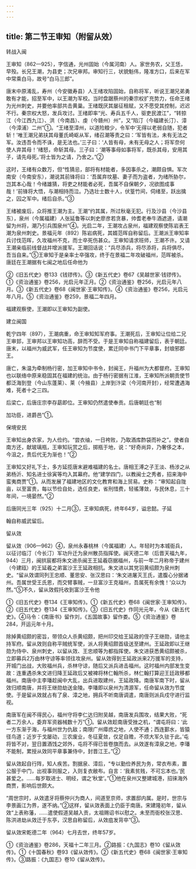 ```yaml
---
---
---
```

title: 第二节王审知（附留从效）
---



转战入闽

王审知（862—925），字信通，光州固始（今属河南）人。家世务农，父王恁，早殁。长兄王潮，为县吏；次兄审邦。审知行三，状貌魁伟，隆准方口，后来在军中常乘白马，故号“白马三郎”。

唐末中原淆乱，寿州（今安徽寿县）人王绪攻陷固始，自称将军，听说王潮兄弟勇敢有才能，招至军中，以王潮为军校。当时盘踞蔡州的秦宗权扩充势力，任命王绪为光州刺史，并要他率部共击黄巢。王绪既厌其屡征租赋，又不愿受其控制，迟迟不行。秦宗权大怒，发兵攻讨。王绪即率“光、寿兵五千人，驱吏民渡江”，“转掠江（今江西九江）、洪（今南昌）、虔（今赣州）州”，又“陷汀（今福建长汀）、漳（今漳浦）二州”①。“王绪至漳州，以道险粮少，令军中‘无得以老弱自随，犯者斩！’唯王潮兄弟扶其母董氏崎岖从军，绪召潮等责之曰：‘军皆有法，未有无法之军。汝违吾令而不诛，是无法也。’三子曰：‘人皆有母，未有无母之人；将军奈何使人弃其母！’绪怒，命斩其母。三子曰：‘潮等事母如事将军，既杀其母，安用其子，请先母死。’将士皆为之请，乃舍之。”②

这时，王绪有众数万，但“性猜忌，部将有材能者，多因事杀之，潮颇自惧。军次南安（今南安东），潮说其前锋将曰：‘吾属弃坟墓、妻子而为盗者，为绪所胁尔，岂其本心哉！今绪雄猜，将吏之材能者必死，吾属不自保朝夕，况欲图成事哉！’前锋将大悟，与潮相持而泣。乃选壮士数十人，伏篁竹间，伺绪至，跃出擒之，囚之军中。绪后自杀。”③

王绪被废后，众将推王潮为主。王潮“约其属，所过秋毫无犯。行及沙县（今沙县东），泉州（今属福建）人张延鲁等以刺史廖彦若贪暴，帅耆老奉牛酒遮道，请潮留为州将，潮乃引兵围泉州”④。光启二年，王潮攻占泉州，福建观察使陈岩表王潮为泉州刺史。景福元年（892）陈岩病死，其婿范晖自称留后。王潮派王审知率兵讨伐范晖，久攻福州不克，而士卒死伤甚众。王审知请求班师，王潮不许。又请王潮亲临前线督战并增派援军。王潮回话说：“兵尽添兵，将尽添将，兵将俱尽，吾当自来。”⑤王审知于是亲率士卒强攻，终于在景福二年攻破福州，范晖被杀。唐廷在王潮据有七闽之地后任命他为

②《旧五代史》卷133《钱镠传》。③《新五代史》卷67《吴越世家·钱镠传》。①《资治通鉴》卷256，光启元年正月。②《资治通鉴》卷256，光启元年八月。③《新五代史》卷68《闽世家·王审知传》。④《资治通鉴》卷256，光启元年八月。⑤《资治通鉴》卷259，景福二年四月。

福建观察使，王潮即以王审知为副使。

建立闽国

乾宁四年（897），王潮病重，命王审知知军府事。王潮死后，王审知让位给二兄王审邽，王审邦以王审知功高，辞而不受。于是王审知自称福建留后，表于朝廷。唐末，以福州为威武军，任王审知为节度使，累迁同中书门下平章事，封琅邪郡王。

唐亡，朱温为牵制杨行密，加王审知中书令，封闽王，升福州为大都督府。王审知也以联络中原来稳固其在福建的统治。由于杨行密据有江淮，王审知所派朝贡使节都泛海到登（今山东蓬莱）、莱（今掖县）上岸到汴梁（今河南开封），经常遭遇海难，死者十之三四。

后梁亡，后唐庄宗李存勗即位。王审知仍然遣使奉贡。后唐朝廷也“制

加功臣，进爵邑”①。

保境安民

王审知出身农家，为人俭约。“尝衣䌷，一日袴败，乃取酒库酢袋而补之”。使者自南方还，献玻璃瓶，王审知玩赏之后，掷瓶于地，说：“好奇尚异，乃奢侈之本，今沮之，贵后代无为渐也！”②

王审知又好礼下士，多方延揽唐末避难福建的名士。唐相王溥之子王淡、杨涉之从弟杨沂、知名进士徐寅等均入其幕府。他“建学四门，以教闽士之秀者，招来海中蛮夷商贾”①。从而发展了福建地区的文化教育和海上贸易。史称：“审知起自陇亩，以至富贵，每以节俭自处，选任良吏，省刑惜费，轻徭薄敛，与民休息，三十年间，一境晏然。”②

后唐同光三年（925）十二月③，王审知病死，终年64岁，谥忠懿。子延

翰自称威武留后。

留从效

留从效（906—962）④，泉州永春桃林（今属福建）人。年轻时为本城衙兵，以征讨临汀（今长汀）军功升迁为泉州散员指挥使。闽天德二年（后晋天福九年，944）三月，闽拱宸都将朱文进杀闽王王延羲窃据福州，与前一年二月称帝于建州（今建瓯）的王延羲之弟富沙王王延政相抗。朱文进以其党羽黄绍颇为泉州刺史。“留从效谓同列王忠顺、董思安、张汉思曰：‘朱文进屠灭王氏，遣腹心分据诸州。吾属世受王氏恩，而交臂事贼，一旦富沙王克福州，吾属死有余愧！’众以为然。”⑤不久，留从效假托收到富沙王令他

①《旧五代史》卷134《王审知传》。①《新五代史》卷68《闽世家·王审知传》。②《旧五代史》卷134《王审知传》。③《旧五代史》作同光元年，今从《新五代史》。④马令：《南唐书》留作刘，《五国故事》留作娄。⑤《资治通鉴》卷284，开运元年十月。

除掉黄绍颇的密旨，带领众人杀黄绍颇，把州印交给王延政的侄子王继勋，请他主持军府。留从效则自称平贼统军使，派人将黄绍颇首级送至建州。王延政即以王继勋为侍中、泉州刺史，以留从效、王忠顺等为都指挥使。朱文进获悉黄绍颇被杀，立即募兵2万由林守谅等率领往攻泉州。留从效得到王延政派来2万援军的支持，开城门出战，大败福州兵，杀林守谅，随后又派兵进击福州。这时福州内部发生变故：连重遇杀朱文进归降王延政后又被裨将林仁翰所杀，林仁翰打算迎王廷政移都福州。南唐中主李璠趁闽中大乱，出兵进取建州，王延政降。南唐军南下时，留从效归顺南唐，并将王继勋劫送金陵。李璠即以泉州为清源军，任命留从效为节度使。于是留从效就占有了泉、漳之地，拥兵不听南唐调遣，南唐则派兵戍守进行监视。

南唐军在闽不得民心，福州守将李仁达归附吴越，南唐发兵围攻，结果大败，“死者二万余人，委弃军资器械数十万”①。留从效趁南唐受挫之机，“谓屯将曰：‘此一方东渐于海，与福州世为仇敌；南限广州瘴疠之地，人使不通；西连鄞水，皆猿径鸟道；近岁于戈屡动，三农废业，冬征夏敛，仅足自赡，不烦大军久驻于此。’屯将皆不对，翌日置酒饯之郊外，屯将不得已皆卷旗而去。从效遂有漳泉之地，李璠不能制，累授从效同平章事兼侍中，封晋江王。”②

留从效起自行阵，知人疾苦。割据泉、漳后，“专以勤俭养民为务，常衣布素，置公服于中门，出视事则服之，入则复衣敝布。自言：‘我素贫贱，不可忘本也。’民甚爱之。……每岁取进士、明经，谓之‘秋堂’。”①他在泉州又整建城港，招徕海外商贾，影响后世颇大。

“周世宗时，从效遣牙将蔡仲兴为商人，间道至京师，求置邸内属。是时，世宗与李景画江为界，遂不纳。”②这样，留从效表面上仍臣于南唐。宋建隆初年，留从效“上表称藩，……遣使假道吴越入贡，太祖赐诏书以慰之。未至而衙校张汉思、陈洪进劫从效迁于东亭，汉思自称留后，从效疽发背卒”③。

留从效宋乾德二年（964）七月去世，终年57岁。

①《资治通鉴》卷286，天福十二年三月。②路振：《九国志》卷10《留从效传》。①《十国春秋》卷93《留从效传》。②《新五代史》卷68《闽世家·王审知传》。③路振：《九国志》卷10《留从效传》。